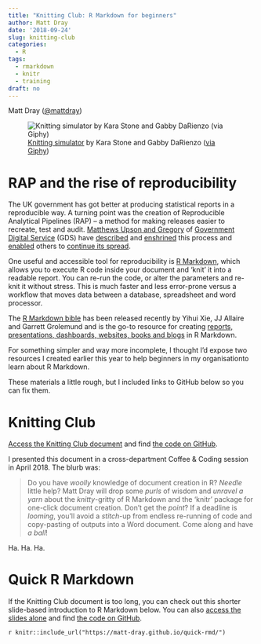 ```yaml
---
title: "Knitting Club: R Markdown for beginners"
author: Matt Dray
date: '2018-09-24'
slug: knitting-club
categories:
  - R
tags:
  - rmarkdown
  - knitr
  - training
draft: no
---
```


Matt Dray ([\@mattdray](https://www.twitter.com/mattdray))

![[Knitting simulator](https://karastonesite.com/2014/07/19/knitting-simulator-2014/) by Kara Stone and Gabby DaRienzo ([via Giphy](https://giphy.com/gifs/knitting-O1QfB9a2ruGEE?utm_source=media-link&utm_medium=landing&utm_campaign=Media%20Links&utm_term=))](https://media.giphy.com/media/O1QfB9a2ruGEE/giphy.gif)

# RAP and the rise of reproducibility

The UK government has got better at producing statistical reports in a reproducible way. A turning point was the creation of Reproducible Analytical Pipelines (RAP) -- a method for making releases easier to recreate, test and audit. [Matthews Upson and Gregory](https://www.machinegurning.com/posts/) of [Government Digital Service](https://gds.blog.gov.uk/about/) (GDS) have [described](https://dataingovernment.blog.gov.uk/2017/03/27/reproducible-analytical-pipeline/) and [enshrined](https://ukgovdatascience.github.io/rap_companion/) this process and [enabled](https://www.udemy.com/reproducible-analytical-pipelines/) others to [continue its spread](https://dataingovernment.blog.gov.uk/2017/11/27/transforming-the-process-of-producing-official-statistics/).

One useful and accessible tool for reproducibility is [R Markdown](https://rmarkdown.rstudio.com/), which allows you to execute R code inside your document and 'knit' it into a readable report. You can re-run the code, or alter the parameters and re-knit it without stress. This is much faster and less error-prone versus a workflow that moves data between a database, spreadsheet and word processor.

The [R Markdown bible](https://bookdown.org/yihui/rmarkdown/) has been released recently by Yihui Xie, JJ Allaire and Garrett Grolemund and is the go-to resource for creating [reports, presentations, dashboards, websites, books and blogs](https://rmarkdown.rstudio.com/formats.html) in R Markdown.

For something simpler and way more incomplete, I thought I'd expose two resources I created earlier this year to help beginners in my organisationto learn about R Markdown. 

These materials a little rough, but I included links to GitHub below so you can fix them.

# Knitting Club

[Access the Knitting Club document](https://matt-dray.github.io/knitting-club/) and find [the code on GitHub](https://github.com/matt-dray/knitting-club). 

I presented this document in a cross-department Coffee & Coding session in April 2018. The blurb was:

> Do you have *woolly* knowledge of document creation in R? *Needle* little help? Matt Dray will drop some *purls* of wisdom and *unravel a yarn* about the *knitty*-gritty of R Markdown and the ‘knitr’ package for one-click document creation. Don’t get the *point*? If a deadline is *looming*, you’ll avoid a *stitch*-up from endless re-running of code and copy-pasting of outputs into a Word document. Come along and have *a ball*!

Ha. Ha. Ha.

# Quick R Markdown

If the Knitting Club document is too long, you can check out this shorter slide-based introduction to R Markdown below. You can also [access the slides alone](https://matt-dray.github.io/quick-rmd/#1) and find [the code on GitHub](https://matt-dray.github.io/quick-rmd/).

`r knitr::include_url("https://matt-dray.github.io/quick-rmd/")`